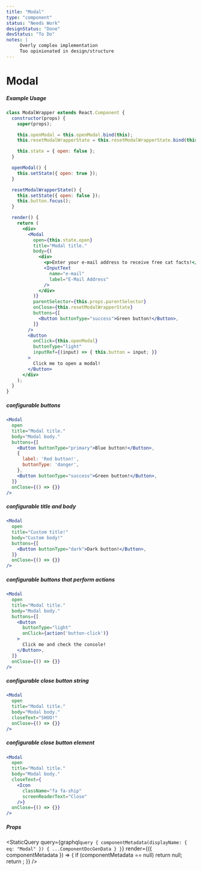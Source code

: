 ```yaml
---
title: "Modal"
type: "component"
status: "Needs Work"
designStatus: "Done"
devStatus: "To Do"
notes: |
     Overly complex implementation
     Too opinionated in design/structure
---
```




# Modal



##### Example Usage

```jsx
class ModalWrapper extends React.Component {
  constructor(props) {
    super(props);

    this.openModal = this.openModal.bind(this);
    this.resetModalWrapperState = this.resetModalWrapperState.bind(this);

    this.state = { open: false };
  }

  openModal() {
    this.setState({ open: true });
  }

  resetModalWrapperState() {
    this.setState({ open: false });
    this.button.focus();
  }

  render() {
    return (
      <div>
        <Modal
          open={this.state.open}
          title="Modal title."
          body={(
            <div>
              <p>Enter your e-mail address to receive free cat facts!</p>
              <InputText
                name="e-mail"
                label="E-Mail Address"
              />
            </div>
          )}
          parentSelector={this.props.parentSelector}
          onClose={this.resetModalWrapperState}
          buttons={[
            <Button buttonType="success">Green button!</Button>,
          ]}
        />
        <Button
          onClick={this.openModal}
          buttonType="light"
          inputRef={(input) => { this.button = input; }}
        >
          Click me to open a modal!
        </Button>
      </div>
    );
  }
}
```


##### configurable buttons

```jsx live=true
<Modal
  open
  title="Modal title."
  body="Modal body."
  buttons={[
    <Button buttonType="primary">Blue button!</Button>,
    {
      label: 'Red button!',
      buttonType: 'danger',
    },
    <Button buttonType="success">Green button!</Button>,
  ]}
  onClose={() => {}}
/>
```


##### configurable title and body

```jsx
<Modal
  open
  title="Custom title!"
  body="Custom body!"
  buttons={[
    <Button buttonType="dark">Dark button!</Button>,
  ]}
  onClose={() => {}}
/>
```


##### configurable buttons that perform actions

```jsx
<Modal
  open
  title="Modal title."
  body="Modal body."
  buttons={[
    <Button
      buttonType="light"
      onClick={action('button-click')}
    >
      Click me and check the console!
    </Button>,
  ]}
  onClose={() => {}}
/>
```


##### configurable close button string

```jsx
<Modal
  open
  title="Modal title."
  body="Modal body."
  closeText="SHOO!"
  onClose={() => {}}
/>
```


##### configurable close button element

```jsx
<Modal
  open
  title="Modal title."
  body="Modal body."
  closeText={
    <Icon
      className="fa fa-ship"
      screenReaderText="Close"
    />}
  onClose={() => {}}
/>
```

##### Props

<StaticQuery
  query={graphql`query {
    componentMetadata(displayName: { eq: "Modal" }) { ...ComponentDocGenData }
  }`}
  render={({ componentMetadata }) => {
    if (componentMetadata == null) return null;
    return <PropsTable propMetaData={componentMetadata.props} />;
  }}
/>
